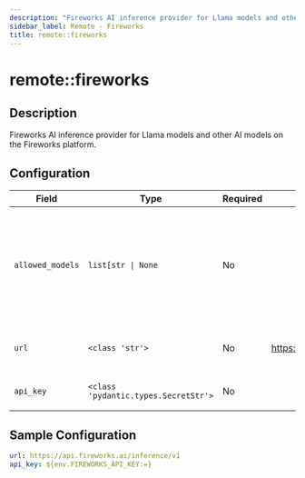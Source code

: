 ```yaml
---
description: "Fireworks AI inference provider for Llama models and other AI models on the Fireworks platform."
sidebar_label: Remote - Fireworks
title: remote::fireworks
---
```


# remote::fireworks

## Description

Fireworks AI inference provider for Llama models and other AI models on the Fireworks platform.

## Configuration

| Field | Type | Required | Default | Description |
|-------|------|----------|---------|-------------|
| `allowed_models` | `list[str \| None` | No |  | List of models that should be registered with the model registry. If None, all models are allowed. |
| `url` | `<class 'str'>` | No | https://api.fireworks.ai/inference/v1 | The URL for the Fireworks server |
| `api_key` | `<class 'pydantic.types.SecretStr'>` | No |  | The Fireworks.ai API Key |

## Sample Configuration

```yaml
url: https://api.fireworks.ai/inference/v1
api_key: ${env.FIREWORKS_API_KEY:=}
```
